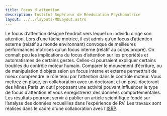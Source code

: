 ```yaml
---
title: Focus d'attention
description: Institut Supérieur de Réeducation Psychomotrice
layout: ../../layouts/MDLayout.astro
---
```


Le focus d’attention désigne l’endroit vers lequel un individu dirige son attention. Lors d’une tâche motrice, il est admis qu’un focus d’attention externe (relatif au monde environnant) convoque de meilleures performances motrices qu’un focus interne (relatif au corps propre). On connaît peu les implications du focus d’attention sur les propriétés et automatismes de certains gestes. Celles-ci pourraient expliquer certains troubles du contrôle moteur humain. Comparer le mouvement d’écriture, ou de manipulation d'objets selon un focus interne et externe permettrait de mieux comprendre le rôle tenu par l’attention dans le contrôle moteur. Vous mettrez en place, en collaboration avec un doctorant et un post-doctorant des Mines Paris un outil proposant une activité pouvant influencer le type de focus d’attention et vous enregistrerez des données comportementales. Les résultats pourront servir à publier un article scientifique fondé sur l’analyse des données recueillies dans l’expérience de RV. Les travaux sont réalises dans le cadre d'une collaboration avec l'[ISRP][ISRP].

[ISRP]: https://www.isrp.fr